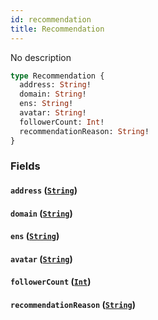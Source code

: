 ```yaml
---
id: recommendation
title: Recommendation
---
```



No description

```graphql
type Recommendation {
  address: String!
  domain: String!
  ens: String!
  avatar: String!
  followerCount: Int!
  recommendationReason: String!
}
```


### Fields

#### `address` ([`String`](/cyberconnect-api/reference/scalars/string))




#### `domain` ([`String`](/cyberconnect-api/reference/scalars/string))




#### `ens` ([`String`](/cyberconnect-api/reference/scalars/string))




#### `avatar` ([`String`](/cyberconnect-api/reference/scalars/string))




#### `followerCount` ([`Int`](/cyberconnect-api/reference/scalars/int))




#### `recommendationReason` ([`String`](/cyberconnect-api/reference/scalars/string))






